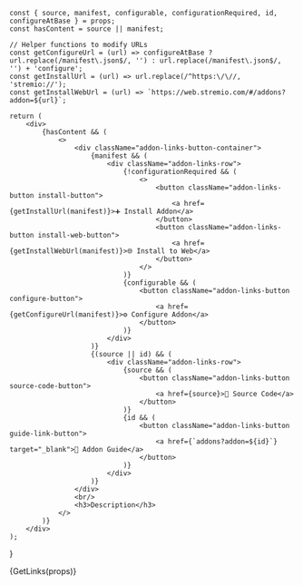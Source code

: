     const { source, manifest, configurable, configurationRequired, id, configureAtBase } = props;
    const hasContent = source || manifest;

    // Helper functions to modify URLs
    const getConfigureUrl = (url) => configureAtBase ? url.replace(/manifest\.json$/, '') : url.replace(/manifest\.json$/, '') + 'configure';
    const getInstallUrl = (url) => url.replace(/^https:\/\//, 'stremio://');
    const getInstallWebUrl = (url) => `https://web.stremio.com/#/addons?addon=${url}`;

    return (
        <div>
            {hasContent && (
                <>
                    <div className="addon-links-button-container">
                        {manifest && (
                            <div className="addon-links-row">
                                {!configurationRequired && (
                                    <>
                                        <button className="addon-links-button install-button">
                                            <a href={getInstallUrl(manifest)}>➕ Install Addon</a>
                                        </button>
                                        <button className="addon-links-button install-web-button">
                                            <a href={getInstallWebUrl(manifest)}>🌐 Install to Web</a>
                                        </button>
                                    </>
                                )}
                                {configurable && (
                                    <button className="addon-links-button configure-button">
                                        <a href={getConfigureUrl(manifest)}>⚙️ Configure Addon</a>
                                    </button>
                                )}
                            </div>
                        )}
                        {(source || id) && (
                            <div className="addon-links-row">
                                {source && (
                                    <button className="addon-links-button source-code-button">
                                        <a href={source}>📝 Source Code</a>
                                    </button>
                                )}
                                {id && (
                                    <button className="addon-links-button guide-link-button">
                                        <a href={`addons?addon=${id}`} target="_blank">🔗 Addon Guide</a>
                                    </button>
                                )}
                            </div>
                        )}
                    </div>
                    <br/>
                    <h3>Description</h3>
                </>
            )}
        </div>
    );
}

{GetLinks(props)}